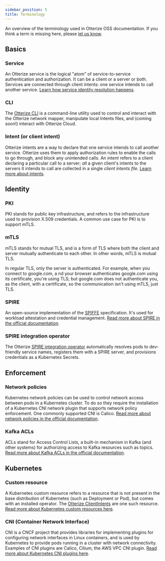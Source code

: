 ```yaml
---
sidebar_position: 5
title: Terminology
---
```


An overview of the terminology used in Otterize OSS documentation.
If you think a term is missing here, please [let us know](https://github.com/otterize/docs/issues/new).

## Basics

### Service
An Otterize service is the logical "atom" of service-to-service authentication and authorization. It can be a client or a server or both. Services are connected through client intents: one service intends to call another service. [Learn how service identity resolution happens](/service-identities).

### CLI
The [Otterize CLI](/reference/cli) is a command-line utility used to control and interact with the Otterize network mapper, manipulate local Intents files, and (coming soon!) interact with Otterize Cloud.

### Intent (or client intent)
Otterize intents are a way to declare that one service intends to call another service. Otterize uses them to apply authorization rules to enable the calls to go through, and block any unintended calls. An *intent* refers to a client declaring a particular call to a server; *all* a given client's intents to the servers it intends to call are collected in a single *client intents file*. [Learn more about intents](/intents-and-intents-files).

## Identity

### PKI
PKI stands for public key infrastructure, and refers to the infrastructure used to provision X.509 credentials.
 A common use case for PKI is to support mTLS.

### mTLS
mTLS stands for mutual TLS, and is a form of TLS where both the client and server mutually authenticate to each other.
In other words, mTLS is mutual TLS.

In regular TLS, only the server is authenticated. For example, when you connect to google.com, a
nd your browser authenticates google.com using its certificate, you're using TLS;
but google.com does not authenticate you, as the client, with a certificate, so the communication isn't using mTLS, just TLS.

### SPIRE
An open-source implementation of the [SPIFFE](https://github.com/spiffe/spire) specification. It's used for workload attestation and credential management. [Read more about SPIRE in the official documentation](https://spiffe.io/docs/latest/spire-about/).

### SPIRE integration operator
The Otterize [SPIRE integration operator](concepts/otterize-oss/componentsspire-integration-operator) automatically resolves pods to dev-friendly service names, registers them with a SPIRE server, and provisions credentials as a Kubernetes Secrets.

## Enforcement

### Network policies
Kubernetes network policies can be used to control network access between pods in a Kubernetes cluster.
To do so they require the installation of a Kubernetes CNI network plugin that supports network policy enforcement.
One commonly supported CNI is Calico.
[Read more about network policies in the official documentation](https://kubernetes.io/docs/concepts/services-networking/network-policies/).

### Kafka ACLs
ACLs stand for Access Control Lists, a built-in mechanism in Kafka (and other systems) for authorizing access
to Kafka resources such as topics.
[Read more about Kafka ACLs in the official documentation](https://docs.confluent.io/platform/current/kafka/authorization.html#authorization-using-acls).

## Kubernetes
### Custom resource
A Kubernetes custom resource refers to a resource that is not present in the base distribution of Kubernetes (such as Deployment or Pod), but comes with an installed operator. The [Otterize ClientIntents](/intents-and-intents-files/) are one such resource. [Read more about Kubernetes custom resources here](https://kubernetes.io/docs/concepts/extend-kubernetes/api-extension/custom-resources/).

### CNI (Container Network Interface)
CNI is a CNCF project that provides libraries for implementing plugins for configuring network interfaces in Linux containers, and is used by Kubernetes to provide pods running in a cluster with network connectivity.
Examples of CNI plugins are Calico, Cilium, the AWS VPC CNI plugin. [Read more about Kubernetes CNI plugins here](https://kubernetes.io/docs/concepts/extend-kubernetes/compute-storage-net/network-plugins/).
